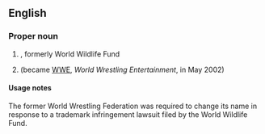 ==English==

===Proper noun===
{{en-proper noun}}

# {{initialism of|en|{{w|World Wide Fund for Nature}}|nodot=1}}, formerly World Wildlife Fund
# {{lb|en|historical}} {{initialism of|en|[[world|World]] [[wrestling|Wrestling]] [[federation|Federation]]|nodot=1}} (became [[WWE]], ''World Wrestling Entertainment'', in May 2002)

====Usage notes====
The former World Wrestling Federation was required to change its name in response to a trademark infringement lawsuit filed by the World Wildlife Fund.

{{cln|en|initialisms}}
{{C|en|Organizations|Wrestling}}